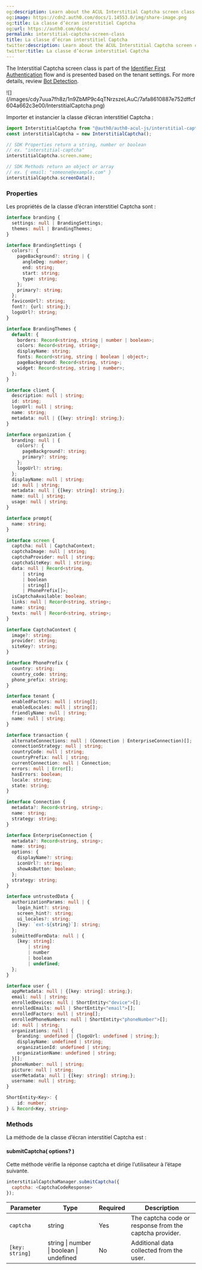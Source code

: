 ```yaml
---
og:description: Learn about the ACUL Interstitial Captcha screen class
og:image: https://cdn2.auth0.com/docs/1.14553.0/img/share-image.png
og:title: La classe d’écran interstitiel Captcha
og:url: https://auth0.com/docs/
permalink: interstitial-captcha-screen-class
title: La classe d’écran interstitiel Captcha
twitter:description: Learn about the ACUL Interstitial Captcha screen class
twitter:title: La classe d’écran interstitiel Captcha
---
```


The Interstitial Captcha screen class is part of the [Identifier First Authentication](/docs/authenticate/login/auth0-universal-login/identifier-first) flow and is presented based on the tenant settings. For more details, review [Bot Detection](/docs/secure/attack-protection/bot-detection).

<Frame>![](/images/cdy7uua7fh8z/1n9ZbMP9c4qTNrzszeLAuC/7afa8610887e752dffcf604a662c3e00/InterstitialCaptcha.png)</Frame>

Importer et instancier la classe d’écran interstitiel Captcha :

```js lines
import InterstitialCaptcha from "@auth0/auth0-acul-js/interstitial-captcha";
const interstitialCaptcha = new InterstitialCaptcha();

// SDK Properties return a string, number or boolean
// ex. "interstitial-captcha"
interstitialCaptcha.screen.name;

// SDK Methods return an object or array
// ex. { email: "someone@example.com" } 
interstitialCaptcha.screenData();
```






### Properties

Les propriétés de la classe d’écran interstitiel Captcha sont :

<Tabs><Tab title="branding">

```ts lines expandable
interface branding {
  settings: null | BrandingSettings;
  themes: null | BrandingThemes;
}

interface BrandingSettings {
  colors?: {
    pageBackground?: string | {
      angleDeg: number;
      end: string;
      start: string;
      type: string;
    };
    primary?: string;
  };
  faviconUrl?: string;
  font?: {url: string;};
  logoUrl?: string;
}

interface BrandingThemes {
  default: {
    borders: Record<string, string | number | boolean>;
    colors: Record<string, string>;
    displayName: string;
    fonts: Record<string, string | boolean | object>;
    pageBackground: Record<string, string>;
    widget: Record<string, string | number>;
  };
}
```






</Tab><Tab title="client">

```ts lines
interface client {
  description: null | string;
  id: string;
  logoUrl: null | string;
  name: string;
  metadata: null | {[key: string]: string;};
}
```






</Tab><Tab title="organization">

```ts lines
interface organization {
  branding: null | {
    colors?: {
      pageBackground?: string;
      primary?: string;
    };
    logoUrl?: string;
  };
  displayName: null | string;
  id: null | string;
  metadata: null | {[key: string]: string;};
  name: null | string;
  usage: null | string;
}
```






</Tab><Tab title="prompt">

```ts lines
interface prompt{
  name: string;
}
```






</Tab><Tab title="screen">

```ts lines expandable
interface screen {
  captcha: null | CaptchaContext;
  captchaImage: null | string;
  captchaProvider: null | string;
  captchaSiteKey: null | string;
  data: null | Record<string,
      | string
      | boolean
      | string[]
      | PhonePrefix[]>;
  isCaptchaAvailable: boolean;
  links: null | Record<string, string>;
  name: string;
  texts: null | Record<string, string>;
}

interface CaptchaContext {
  image?: string;
  provider: string;
  siteKey?: string;
}

interface PhonePrefix {
  country: string;
  country_code: string;
  phone_prefix: string;
}
```






</Tab><Tab title="tenant">

```ts lines
interface tenant {
  enabledFactors: null | string[];
  enabledLocales: null | string[];
  friendlyName: null | string;
  name: null | string;
}
```






</Tab><Tab title="transaction">

```ts lines expandable
interface transaction {
  alternateConnections: null | (Connection | EnterpriseConnection)[];
  connectionStrategy: null | string;
  countryCode: null | string;
  countryPrefix: null | string;
  currentConnection: null | Connection;
  errors: null | Error[];  
  hasErrors: boolean;
  locale: string;
  state: string;
}

interface Connection {
  metadata?: Record<string, string>;
  name: string;
  strategy: string;
}

interface EnterpriseConnection {
  metadata?: Record<string, string>;
  name: string;
  options: {
    displayName?: string;
    iconUrl?: string;
    showAsButton: boolean;
  };
  strategy: string;
}
```






</Tab><Tab title="untrustedData">

```ts lines
interface untrustedData {
  authorizationParams: null | {
    login_hint?: string;
    screen_hint?: string;
    ui_locales?: string;
    [key: `ext-${string}`]: string;
  };
  submittedFormData: null | {
    [key: string]:
        | string
        | number
        | boolean
        | undefined;
  };
}
```






</Tab><Tab title="user">

```ts lines
interface user {
  appMetadata: null | {[key: string]: string;};
  email: null | string;
  enrolledDevices: null | ShortEntity<"device">[];
  enrolledEmails: null | ShortEntity<"email">[];
  enrolledFactors: null | string[];
  enrolledPhoneNumbers: null | ShortEntity<"phoneNumber">[];
  id: null | string;
  organizations: null | {
    branding: undefined | {logoUrl: undefined | string;};
    displayName: undefined | string;
    organizationId: undefined | string;
    organizationName: undefined | string;
  }[];
  phoneNumber: null | string;
  picture: null | string;
  userMetadata: null | {[key: string]: string;};
  username: null | string;
}

ShortEntity<Key>: {
    id: number;
} & Record<Key, string>
```






</Tab></Tabs>

### Methods

La méthode de la classe d’écran interstitiel Captcha est :

#### submitCaptcha( options? )

Cette méthode vérifie la réponse captcha et dirige l’utilisateur à l’étape suivante.

```js lines
interstitialCaptchaManager.submitCaptcha({
  captcha: <CaptchaCodeResponse>
});
```






<table class="table"><thead>
<tr>
<th><strong>Parameter</strong></th>
<th><strong>Type</strong></th>
<th><strong>Required</strong></th>
<th><strong>Description</strong></th>
</tr>
</thead>
<tbody>
<tr>
<td><code>captcha</code></td>
<td>string</td>
<td>Yes</td>
<td>The captcha code or response from the captcha provider.</td>
</tr>
<tr>
<td><code>[key: string]</code></td>
<td>string | number | boolean | undefined</td>
<td>No</td>
<td>Additional data collected from the user.</td>
</tr>
</tbody>
</table>